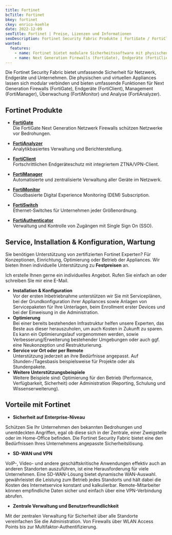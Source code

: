 ```yaml
---
title: Fortinet
bcTitle: Fortinet
bkey: fortinet
ckey: enrico-koehle
date: 2022-12-09
seoTitle: Fortinet | Preise, Lizenzen und Informationen
seoDescription: Fortinet Security Fabric Produkte | FortiGate / FortiClient / FortiManager / FortiMonitor / FortiSwitch
wanted:
  features:
    - name: Fortinet bietet modulare Sicherheitssoftware mit physischen und virtuelle Security-Appliances
    - name: Next Generation Firewalls (FortiGate), Endgeräte (FortiClient), Management (FortiManager), Überwachung (FortiMonitor) Analyse (FortiAnalyzer)
---
```




<Intro>

  Die Fortinet Security Fabric bietet umfassende Sicherheit für Netzwerk, Endgeräte und Unternehmen. Die physischen und virtuellen Appliances lassen sich modular verbinden und bieten umfassende Funktionen für Next Generation Firewalls (FortiGate), Endgeräte (FortiClient), Management (FortiManager), Überwachung (FortiMonitor) und Analyse (FortiAnalyzer).


</Intro>

<TOC />



## Fortinet Produkte


<ArrowList>

- **[FortiGate](/hersteller/fortinet/fortigate/)**<br />
 Die FortiGate Next Generation Netzwerk Firewalls schützen Netzwerke vor Bedrohungen.

- **[FortiAnalyzer](/hersteller/fortinet/fortianalyzer/)**<br />
 Analytikbasiertes Verwaltung und Berichterstellung.

 - **[FortiClient](/hersteller/fortinet/forticlient/)**<br />
 Fortschrittlichen Endgeräteschutz mit integriertem ZTNA/VPN-Client.

- **[FortiManager](/hersteller/fortinet/fortimanager/)**<br />
 Automatisierte und zentralisierte Verwaltung aller Geräte im Netzwerk.

- **[FortiMonitor](/hersteller/fortinet/fortimonitor/)**<br />
 Cloudbasierte Digital Experience Monitoring (DEM) Subscription.

- **[FortiSwitch](/hersteller/fortinet/fortiswitch/)**<br />
 Ethernet-Switches für Unternehmen jeder Größenordnung.

- **[FortiAuthenticator](/hersteller/fortinet/fortiauthenticator/)**<br />
 Verwaltung und Kontrolle von Zugängen mit Single Sign On (SSO).

</ArrowList>


## Service, Installation & Konfiguration, Wartung

 Sie benötigen Unterstützung von zertifizierten Fortinet Experten? Für Konzeptionen, Einrichtung, Optimierung oder Betrieb der Appliances. Wir bieten Ihnen individuelle Unterstützung zu **Festpreisen** an.


 Ich erstelle Ihnen gerne ein individuelles Angebot. Rufen Sie einfach an oder schreiben SIe mir eine E-Mail.

<ArrowList>

 -  **Installation & Konfiguration**<br />
 Vor der ersten Inbetriebnahme unterstützen wir Sie mit Serviceplänen, bei der Grundkonfiguration ihrer Appliances sowie Anlagen von Servicepaketen für Ihre Unterlagen, beim Enrollment erster Devices und bei der Einweisung in die Administration.
 -  **Optimierung**<br />
 Bei einer bereits bestehenden Infrastruktur helfen unsere Experten, das Beste aus dieser herauszuholen, um auch Kosten in Zukunft zu sparen. Es kann ein Optimierungslauf vorgenommen werden, sowie Verbesserung/Erweiterung bestehender Umgebungen oder auch ggf. eine Neukonzeption und Restrukturierung.
 -  **Service vor Ort oder per Remote**<br />
 Unterstützung jederzeit an ihre Bedürfnisse angepasst. Auf Stunden-/Tagesbasis beispielsweise für Projekte oder als Stundenpakete.
 -  **Weitere Unterstützungsbeispiele**<br />
 Weitere Beispiele sind: Optimierung für den Betrieb (Performance, Verfügbarkeit, Sicherheit) oder Administration (Reporting, Schulung und Wissenserweiterung).

</ArrowList>

## Vorteile mit Fortinet

<ArrowList>

 -  **Sicherheit auf Enterprise-Niveau**<br />

 Schützen Sie Ihr Unternehmen den bekannten Bedrohungen und unentdeckten Angriffen, egal ob diese sich in der Zentrale, einer Zweigstelle oder im Home-Office befinden. Die Fortinet Security Fabric bietet eine den Bedürfnissen Ihres Unternehmens angepasste Sicherheitslösung.

 -  **SD-WAN und VPN**<br />
 
 VoIP-, Video- und andere geschäftskritische Anwendungen effektiv auch an anderen Standorten auszuführen, ist eine Herausforderung für viele Unternehmen. Eine SD-WAN-Lösung bietet dynamische WAN-Auswahl. gewährleistet die Leistung zum Betrieb jedes Standorts und hält dabei die Kosten des Internetservice konstant und kalkulierbar. Remote-Mitarbeiter können empfindliche Daten sicher und einfach über eine VPN-Verbindung abrufen.

 -  **Zentrale Verwaltung und Benutzerfreundlichkeit**<br />

 Mit der zentralen Verwaltung für Sicherheit über alle Standorte vereinfachen Sie die Administration. Von Firewalls über WLAN Access Points bis zur Multifaktor-Authentifizierung.

</ArrowList>
